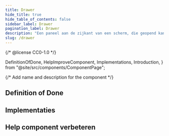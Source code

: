 ```yaml
---
title: Drawer
hide_title: true
hide_table_of_contents: false
sidebar_label: Drawer
pagination_label: Drawer
description: "Een paneel aan de zijkant van een scherm, die geopend kan worden voor gerelateerde informatie, formulieren of acties."
slug: /drawer
---
```


{/* @license CC0-1.0 */}

  DefinitionOfDone,
  HelpImproveComponent,
  Implementations,
  Introduction,
} from "@site/src/components/ComponentPage";

{/* Add name and description for the component */}


<Introduction component={component} headingLevel={1} description={description} />

## Definition of Done

<DefinitionOfDone component={component} headingLevel={3} />

## Implementaties

<Implementations component={component} headingLevel={3} />

## Help component verbeteren

<HelpImproveComponent component={component} headingLevel={3} />
